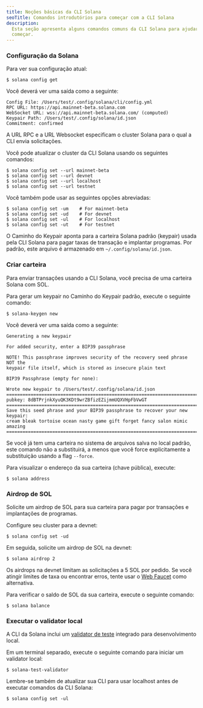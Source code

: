 ```yaml
---
title: Noções básicas da CLI Solana
seoTitle: Comandos introdutórios para começar com a CLI Solana
description:
  Esta seção apresenta alguns comandos comuns da CLI Solana para ajudar você a
  começar.
---
```


<Steps>
<Step>

### Configuração da Solana

Para ver sua configuração atual:

```terminal
$ solana config get
```

Você deverá ver uma saída como a seguinte:

```
Config File: /Users/test/.config/solana/cli/config.yml
RPC URL: https://api.mainnet-beta.solana.com
WebSocket URL: wss://api.mainnet-beta.solana.com/ (computed)
Keypair Path: /Users/test/.config/solana/id.json
Commitment: confirmed
```

A URL RPC e a URL Websocket especificam o cluster Solana para o qual a CLI envia
solicitações.

Você pode atualizar o cluster da CLI Solana usando os seguintes comandos:

```terminal
$ solana config set --url mainnet-beta
$ solana config set --url devnet
$ solana config set --url localhost
$ solana config set --url testnet
```

Você também pode usar as seguintes opções abreviadas:

```terminal
$ solana config set -um    # For mainnet-beta
$ solana config set -ud    # For devnet
$ solana config set -ul    # For localhost
$ solana config set -ut    # For testnet
```

O Caminho do Keypair aponta para a carteira Solana padrão (keypair) usada pela
CLI Solana para pagar taxas de transação e implantar programas. Por padrão, este
arquivo é armazenado em `~/.config/solana/id.json`.

</Step>
<Step>

### Criar carteira

Para enviar transações usando a CLI Solana, você precisa de uma carteira Solana
com SOL.

Para gerar um keypair no Caminho do Keypair padrão, execute o seguinte comando:

```terminal
$ solana-keygen new
```

Você deverá ver uma saída como a seguinte:

```
Generating a new keypair

For added security, enter a BIP39 passphrase

NOTE! This passphrase improves security of the recovery seed phrase NOT the
keypair file itself, which is stored as insecure plain text

BIP39 Passphrase (empty for none):

Wrote new keypair to /Users/test/.config/solana/id.json
===========================================================================
pubkey: 8dBTPrjnkXyuQK3KDt9wrZBfizEZijmmUQXVHpFbVwGT
===========================================================================
Save this seed phrase and your BIP39 passphrase to recover your new keypair:
cream bleak tortoise ocean nasty game gift forget fancy salon mimic amazing
===========================================================================
```

<Callout type="info">

Se você já tem uma carteira no sistema de arquivos salva no local padrão, este
comando não a substituirá, a menos que você force explicitamente a substituição
usando a flag `--force`.

</Callout>

Para visualizar o endereço da sua carteira (chave pública), execute:

```terminal
$ solana address
```

</Step>
<Step>

### Airdrop de SOL

Solicite um airdrop de SOL para sua carteira para pagar por transações e
implantações de programas.

Configure seu cluster para a devnet:

```terminal
$ solana config set -ud
```

Em seguida, solicite um airdrop de SOL na devnet:

```terminal
$ solana airdrop 2
```

<Callout>

Os airdrops na devnet limitam as solicitações a 5 SOL por pedido. Se você
atingir limites de taxa ou encontrar erros, tente usar o
[Web Faucet](https://faucet.solana.com) como alternativa.

</Callout>

Para verificar o saldo de SOL da sua carteira, execute o seguinte comando:

```terminal
$ solana balance
```

</Step>
<Step>

### Executar o validator local

A CLI da Solana inclui um
[validator de teste](https://docs.anza.xyz/cli/examples/test-validator)
integrado para desenvolvimento local.

Em um terminal separado, execute o seguinte comando para iniciar um validator
local:

```terminal
$ solana-test-validator
```

<Callout>

Lembre-se também de atualizar sua CLI para usar localhost antes de executar
comandos da CLI Solana:

```terminal
$ solana config set -ul
```

</Callout>

</Step>
</Steps>
